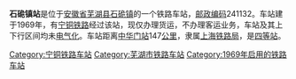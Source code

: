 {{noteTA
|1=zh-cn:始发车次; zh-hk:列車班次;
|2=zh-cn:车次; zh-hk:班次;
}}
{{Infobox China railway station
|车站名称 = 石硊镇站
|车站名称拼音 = 
|车站代码 = 30959<ref>{{cite book|author=铁道部电子计算技术中心, 铁道部运输局|title=铁路车站站名代码表：TMIS使用|publisher=中国铁道出版社|location=北京|year=1998|isbn=9787113030995|pages=61}}</ref>
|电报码 = OWH
|车站地址 = [[安徽省|安徽省]][[芜湖县|芜湖县]]
|坐标 = 
|归属 = [[上海铁路局|上海铁路局]]
|线路 = [[宁铜铁路|宁铜铁路]]
|车站等级 = [[四等站_(中铁)|四等站]]
|使用状态 = 已撤销
}}
'''石硊镇站'''是位于[[安徽省|安徽省]][[芜湖县|芜湖县]][[石硊镇|石硊镇]]的一个铁路车站，[[邮政编码|邮政编码]]241132。车站建于1969年，有[[宁铜铁路|宁铜铁路]]经过该站，现仅办理货运，不办理客运业务，车站及其上下行区间均未[[电气化|电气化]]。车站距离[[中华门站_(中国铁路)|中华门站]]147[[公里|公里]]，隶属[[上海铁路局|上海铁路局]]，是[[四等站_(中铁)|四等站]]。

{{start rail box}}
{{s-inop|[[八里湾站|八里湾站]]}}
{{s-line|[[宁铜铁路|宁铜铁路]]}}
{{s-inop|[[峨桥站|峨桥站]]}}
{{end box}}
{{宁铜铁路}}
{{铁路车站小作品}}
{{安徽小作品}}

[[Category:宁铜铁路车站|Category:宁铜铁路车站]]
[[Category:芜湖市铁路车站|Category:芜湖市铁路车站]]
[[Category:1969年启用的铁路车站|Category:1969年启用的铁路车站]]